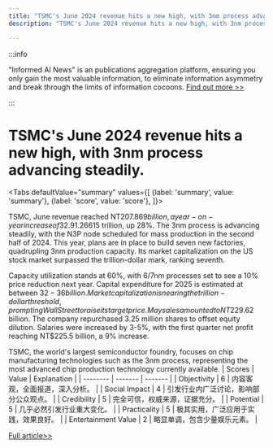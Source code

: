 ```yaml
---
title: "TSMC's June 2024 revenue hits a new high, with 3nm process advancing steadily."
description: "TSMC's June 2024 revenue hits a new high, with 3nm process advancing steadily."

---
```



:::info

"Informed AI News" is an publications aggregation platform, ensuring you only gain the most valuable information, to eliminate information asymmetry and break through the limits of information cocoons.  [Find out more >>](/)

:::

# TSMC's June 2024 revenue hits a new high, with 3nm process advancing steadily.


<Tabs
	defaultValue="summary"
	values={[
	{label: 'summary', value: 'summary'},
	{label: 'score', value: 'score'},
]}>
<TabItem value="summary">


TSMC, June revenue reached NT$207.869 billion, a year-on-year increase of 32.9%. The first half of the year saw cumulative revenue of NT$1.26615 trillion, up 28%. The 3nm process is advancing steadily, with the N3P node scheduled for mass production in the second half of 2024. This year, plans are in place to build seven new factories, quadrupling 3nm production capacity. Its market capitalization on the US stock market surpassed the trillion-dollar mark, ranking seventh.

Capacity utilization stands at 60%, with 6/7nm processes set to see a 10% price reduction next year. Capital expenditure for 2025 is estimated at between $32-36 billion. Market capitalization is nearing the trillion-dollar threshold, prompting Wall Street to raise its target price. May sales amounted to NT$229.62 billion. The company repurchased 3.25 million shares to offset equity dilution. Salaries were increased by 3-5%, with the first quarter net profit reaching NT$225.5 billion, a 9% increase.

TSMC, the world's largest semiconductor foundry, focuses on chip manufacturing technologies such as the 3nm process, representing the most advanced chip production technology currently available.
</TabItem>
<TabItem value="score">
	| Scores     | Value   | Explanation |
	| -------- | ------- | ------- |
	| Objectivity  | 6    | 内容客观，全面报道，深入分析。    |
	| Social Impact | 4     | 引发行业内广泛讨论，影响部分公众观点。    |
	| Credibility    | 5    | 完全可信，权威来源，证据充分。    |
	| Potential    | 5    | 几乎必然引发行业重大变化。    |
	| Practicality    | 5    | 极其实用，广泛应用于实践，效果良好。    |
	| Entertainment Value    | 2    | 略显单调，包含少量娱乐元素。    |
</TabItem>
</Tabs>

[Full article>>](https://readhub.cn/topic/8b6SXqClLez)
